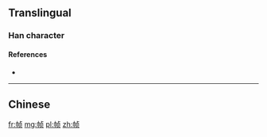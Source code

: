 {{also|幀}}
==Translingual==

===Han character===
{{Han char|rn=50|rad=巾|as=06|sn=9|four=|canj=中月卜月人 (LBYBO)|ids=⿰[[巾]][[贞]]}}

====References====
* {{Han ref|kx=0331.191|hdz=10736.180|uh=5E27|ud=24103}}

----

==Chinese==
{{zh-see|幀}}

[[fr:帧]]
[[mg:帧]]
[[pl:帧]]
[[zh:帧]]